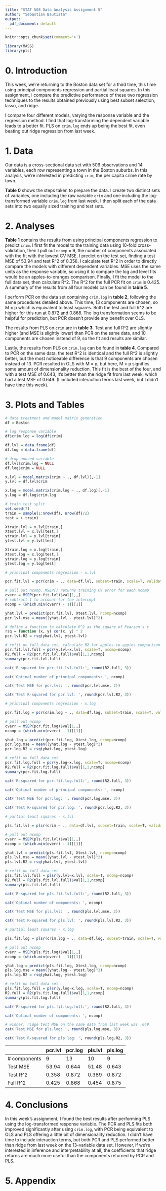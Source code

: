 ```yaml
---
title: "STAT 508 Data Analysis Assignment 5"
author: "Sebastian Bautista"
output:
  pdf_document: default
---
```


```r
knitr::opts_chunk$set(comment='>')

library(MASS)
library(pls)
```

# 0. Introduction 

This week, we're returning to the Boston data set for a third time, this time using principal components regression and partial least squares. In this assignment, I compare the predictive performance of these two regression techniques to the results obtained previously using best subset selection, lasso, and ridge. 

I compare four different models, varying the response variable and the regression method. I find that log-transforming the dependent variable leads to a better fit. PLS on `crim.log` ends up being the best fit, even beating out ridge regression from last week.

# 1. Data

Our data is a cross-sectional data set with 506 observations and 14 variables, each row representing a town in the Boston suburbs. In this analysis, we're interested in predicting `crim`, the per capita crime rate by town. 

**Table 0** shows the steps taken to prepare the data. I create two distinct sets of variables, one including the raw variable `crim` and one including the log-transformed variable `crim.log` from last week. I then split each of the data sets into two equally sized training and test sets.

# 2. Analyses

**Table 1** contains the results from using principal components regression to predict `crim`. I first fit the model to the training data using 10-fold cross-validation, then I pull out `ncomp` = 9, the number of components associated with the fit with the lowest CV MSE. I predict on the test set, finding a test MSE of 53.94 and test R^2 of 0.358. I calculate test R^2 in order to directly compare the models with different dependent variables.  MSE uses the same units as the response variable, so using it to compare the log and level fits would be an apples-to-oranges comparison. Finally, I fit the model to the full data set, then calculate R^2. The R^2 for the full PCR fit on `crim` is 0.425. A summary of the results from all four models can be found in **table 5**.

I perform PCR on the data set containing `crim.log` in **table 2**, following the same procedures detailed above. This time, 13 components are chosen, so M = p which is equivalent to least squares. Both the test and full R^2 are higher for this run at 0.872 and 0.868. The log transformation seems to be helpful for prediction, but PCR doesn't provide any benefit over OLS. 

The results from PLS on `crim` are in **table 3**. Test and full R^2 are slightly higher (and MSE is slightly lower) than PCR on the same data, and 10 components are chosen instead of 9, so the fit and results are similar. 

Lastly, the results from PLS on `crim.log` can be found in **table 4**. Compared to PCR on the same data, the test R^2 is identical and the full R^2 is slightly better, but the most noticeable difference is that 9 components are chosen instead of 13. PCR resulted in OLS with M = p, but here, M < p signifies some amount of dimensionality reduction. This fit is the best of the four, and with a test MSE of 0.643, it's better than the ridge fit from last week, which had a test MSE of 0.649. (I included interaction terms last week, but I didn't have time this week).

# 3. Plots and Tables

```r
# data treatment and model matrix generation
df = Boston

# log response variable
df$crim.log = log(df$crim) 

df.lvl = data.frame(df)
df.log = data.frame(df)

# drop unused variable
df.lvl$crim.log = NULL
df.log$crim = NULL

x.lvl = model.matrix(crim ~ ., df.lvl)[,-1]
y.lvl = df.lvl$crim

x.log = model.matrix(crim.log ~ ., df.log)[,-1]
y.log = df.log$crim.log

# train test split
set.seed(7)
train = sample(1:nrow(df), nrow(df)/2)
test = (-train)

Xtrain.lvl = x.lvl[train,]
Xtest.lvl = x.lvl[test,]
ytrain.lvl = y.lvl[train]
ytest.lvl = y.lvl[test]

Xtrain.log = x.log[train,]
Xtest.log = x.log[test,]
ytrain.log = y.log[train]
ytest.log = y.log[test]
```

\begin{center}\textbf{Table 0 - Data preparation}\end{center}

\hrulefill

```r
# principal components regression - x.lvl

pcr.fit.lvl = pcr(crim ~ ., data=df.lvl, subset=train, scale=T, validation='CV')

# pull out ncomp. MSEP() returns training CV error for each ncomp
cverr = MSEP(pcr.fit.lvl)$val[1,,]
# subtract 1 to account for the intercept
ncomp = (which.min(cverr) - 1)[[1]]

yhat.lvl = predict(pcr.fit.lvl, Xtest.lvl, ncomp=ncomp)
pcr.lvl.mse = mean((yhat.lvl - ytest.lvl)^2)

# define a function to calculate R^2 as the square of Pearson's r
rsq = function (x, y) cor(x, y) ^ 2
pcr.lvl.R2 = rsq(yhat.lvl, ytest.lvl)

# refit on full data set, calculate R2 for apples-to-apples comparison
pcr.fit.lvl.full = pcr(y.lvl~x.lvl, scale=T, ncomp=ncomp)
R2.full = R2(pcr.fit.lvl.full)$val[1,1,ncomp]
summary(pcr.fit.lvl.full)

cat('R-squared for pcr.fit.lvl.full:', round(R2.full, 3))

cat('Optimal number of principal components: ', ncomp)

cat('Test MSE for pcr.lvl: ', round(pcr.lvl.mse, 2))

cat('Test R-squared for pcr.lvl: ', round(pcr.lvl.R2, 3))
```

\begin{center}\textbf{Table 1 - PCR on x.lvl}\end{center}

\hrulefill

```r
# principal components regression - x.log

pcr.fit.log = pcr(crim.log ~ ., data=df.log, subset=train, scale=T, validation='CV')

# pull out ncomp
cverr = MSEP(pcr.fit.log)$val[1,,]
ncomp = (which.min(cverr) - 1)[[1]]

yhat.log = predict(pcr.fit.log, Xtest.log, ncomp=ncomp)
pcr.log.mse = mean((yhat.log - ytest.log)^2)
pcr.log.R2 = rsq(yhat.log, ytest.log)

# refit on full data set
pcr.fit.log.full = pcr(y.log~x.log, scale=T, ncomp=ncomp)
R2.full = R2(pcr.fit.log.full)$val[1,1,ncomp]
summary(pcr.fit.log.full)

cat('R-squared for pcr.fit.log.full:', round(R2.full, 3))

cat('Optimal number of principal components: ', ncomp)

cat('Test MSE for pcr.log: ', round(pcr.log.mse, 3))

cat('Test R-squared for pcr.log: ', round(pcr.log.R2, 3))
```

\begin{center}\textbf{Table 2 - PCR on x.log}\end{center}

\hrulefill

```r
# partial least squares - x.lvl

pls.fit.lvl = plsr(crim ~ ., data=df.lvl, subset=train, scale=T, validation='CV')

# pull out ncomp
cverr = MSEP(pls.fit.lvl)$val[1,,]
ncomp = (which.min(cverr) - 1)[[1]]

yhat.lvl = predict(pls.fit.lvl, Xtest.lvl, ncomp=ncomp)
pls.lvl.mse = mean((yhat.lvl - ytest.lvl)^2)
pls.lvl.R2 = rsq(yhat.lvl, ytest.lvl)

# refit on full data set
pls.fit.lvl.full = plsr(y.lvl~x.lvl, scale=T, ncomp=ncomp)
R2.full = R2(pls.fit.lvl.full)$val[1,1,ncomp]
summary(pls.fit.lvl.full)

cat('R-squared for pls.fit.lvl.full:', round(R2.full, 3))

cat('Optimal number of components: ', ncomp)

cat('Test MSE for pls.lvl: ', round(pls.lvl.mse, 2))

cat('Test R-squared for pls.lvl: ', round(pls.lvl.R2, 3))
```

\begin{center}\textbf{Table 3 - PLS on x.lvl}\end{center}

\hrulefill

```r
# partial least squares - x.log

pls.fit.log = plsr(crim.log ~ ., data=df.log, subset=train, scale=T, validation='CV')

# pull out ncomp
cverr = MSEP(pls.fit.log)$val[1,,]
ncomp = (which.min(cverr) - 1)[[1]]

yhat.log = predict(pls.fit.log, Xtest.log, ncomp=ncomp)
pls.log.mse = mean((yhat.log - ytest.log)^2)
pls.log.R2 = rsq(yhat.log, ytest.log)

# refit on full data set
pls.fit.log.full = plsr(y.log~x.log, scale=T, ncomp=ncomp)
R2.full = R2(pls.fit.log.full)$val[1,1,ncomp]
summary(pls.fit.log.full)

cat('R-squared for pls.fit.log.full:', round(R2.full, 3))

cat('Optimal number of components: ', ncomp)

# winner. ridge test MSE on the same data from last week was .649
cat('Test MSE for pls.log: ', round(pls.log.mse, 3)) 

cat('Test R-squared for pls.log: ', round(pls.log.R2, 3))
```

\begin{center}\textbf{Table 4 - PLS on x.log}\end{center}

\hrulefill

|              | pcr.lvl | pcr.log | pls.lvl | pls.log |
|--------------|---------|---------|---------|---------|
| # components | 9       | 13      | 10      | 9       |
| Test MSE     | 53.94   | 0.644   | 51.48   | 0.643   |
| Test R^2     | 0.358   | 0.872   | 0.389   | 0.872   |
| Full R^2     | 0.425   | 0.868   | 0.454   | 0.875   |

\begin{center}\textbf{Table 5 - Summary}\end{center}

\hrulefill

# 4. Conclusions

In this week's assignment, I found the best results after performing PLS using the log-transformed response variable. The PCR and PLS fits both improved significantly after using `crim.log`, with PCR being equivalent to OLS and PLS offering a little bit of dimensionality reduction. I didn't have time to include interaction terms, but both PCR and PLS performed better than ridge from last week on the 13-variable data set. However, if we're interested in inference and interpretability at all, the coefficients that ridge returns are much more useful than the components returned by PCR and PLS.

# 5. Appendix

```r
```
